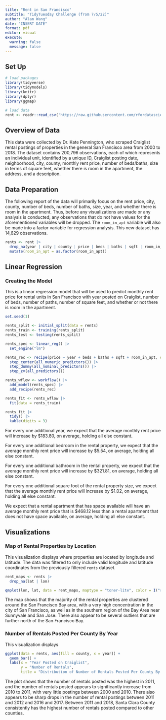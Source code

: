 ```yaml
---
title: "Rent in San Francisco"
subtitle: "TidyTuesday Challenge (from 7/5/22)"
author: "Alan Wang"
date: "INSERT DATE"
format: pdf
editor: visual
execute:
  warning: false
  message: false
---
```


## Set Up

```r
# load packages
library(tidyverse)
library(tidymodels) 
library(knitr) 
library(dplyr)
library(ggmap)

# load data
rent <- readr::read_csv('https://raw.githubusercontent.com/rfordatascience/tidytuesday/master/data/2022/2022-07-05/rent.csv')
```

## Overview of Data

This data were collected by Dr. Kate Pennington, who scraped Craiglist rental postings of properties in the general San Francisco area from 2000 to 2018. The dataset contains 200,796 observations, each of which represents an individual unit, identified by a unique ID, Craiglist posting date, neighborhood, city, county, monthly rent price, number of beds/baths, size in terms of square feet, whether there is room in the apartment, the address, and a description.

## Data Preparation

The following report of the data will primarily focus on the rent price, city, county, number of beds, number of baths, size, year, and whether there is room in the apartment. Thus, before any visualizations are made or any analysis is conducted, any observations that do not have values for the aforementioned variables will be dropped. The `room_in_apt` variable will also be made into a factor variable for regression analysis. This new dataset has 14,629 observations.

```r
rents <- rent |>
  drop_na(year | city | county | price | beds | baths | sqft | room_in_apt) |>
  mutate(room_in_apt = as.factor(room_in_apt))
```

## Linear Regression

### Creating the Model

This is a linear regression model that will be used to predict monthly rent price for rental units in San Francisco with year posted on Craiglist, number of beds, number of paths, number of square feet, and whether or not there is room in the apartment.

```r
set.seed(1)

rents_split <- initial_split(data = rents)
rents_train <- training(rents_split)
rents_test <- testing(rents_split) 
```

```r
rents_spec <- linear_reg() |>
  set_engine("lm")
```

```r
rents_rec <- recipe(price ~ year + beds + baths + sqft + room_in_apt, data = rents) |> 
  step_center(all_numeric_predictors()) |>
  step_dummy(all_nominal_predictors()) |> 
  step_zv(all_predictors()) 
```

```r
rents_wflow <- workflow() |>
  add_model(rents_spec) |>
  add_recipe(rents_rec)
```

```r
rents_fit <- rents_wflow |>
  fit(data = rents_train)

rents_fit |>
  tidy() |>
  kable(digits = 3)
```

For every one additional year, we expect that the average monthly rent price will increase by \$183.80, on average, holding all else constant.

For every one additional bedroom in the rental property, we expect that the average monthly rent price will increase by \$5.54, on average, holding all else constant.

For every one additional bathroom in the rental property, we expect that the average monthly rent price will increase by \$321.81, on average, holding all else constant.

For every one additional square foot of the rental property size, we expect that the average monthly rent price will increase by \$1.02, on average, holding all else constant.

We expect that a rental apartment that has space available will have an average monthly rent price that is \$468.12 less than a rental apartment that does not have space available, on average, holding all else constant.

## Visualizations

### Map of Rental Properties by Location

This visualization displays where properties are located by longitude and latitude. The data was filtered to only include valid longitude and latitude coordinates from the previously filtered `rents` dataset.

```r
rent_maps <- rents |>
  drop_na(lat | lon)
```

```r
qmplot(lon, lat, data = rent_maps, maptype = "toner-lite", color = I("red"), zoom = 8)
```

The map shows that the majority of the rental properties are clustered around the San Francisco Bay area, with a very high concentration in the city of San Francisco, as well as in the southern region of the Bay Area near Sunnyvale and San Jose. There also appear to be several outliers that are further north of the San Francisco Bay.

### **Number of Rentals Posted Per County By Year** 

This visualization displays

```r
ggplot(data = rents, aes(fill = county, x = year)) +
  geom_bar() +
  labs(x = "Year Posted on Craiglist",
       y = "Number of Rentals",
       title = "Distribution of Number of Rentals Posted Per County By Year")
```

The plot shows that the number of rentals posted was the highest in 2011, and the number of rentals posted appears to significantly increase from 2010 to 2011, with very little postings between 2000 and 2010. There also appears to be sharp drops in the number of rental postings between 2011 and 2012 and 2016 and 2017. Between 2011 and 2018, Santa Clara County consistently has the highest number of rentals posted compared to other counties.
